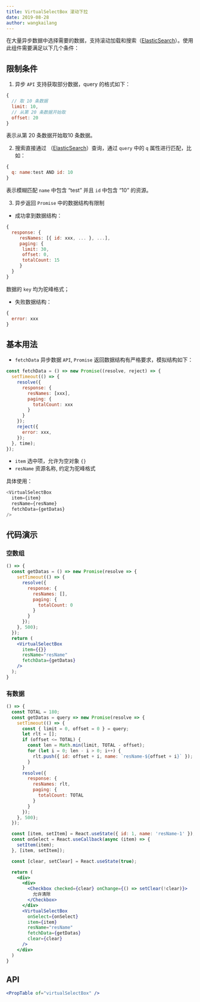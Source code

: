 ```yaml
---
title: VirtualSelectBox 滚动下拉
date: 2019-08-28
author: wangkailang
---
```

在大量异步数据中选择需要的数据，支持滚动加载和搜索（[ElasticSearch](https://www.elastic.co/cn/products/elasticsearch)）。使用此组件需要满足以下几个条件：

## 限制条件

1. 异步 `API` 支持获取部分数据，query 的格式如下：
```js isShow
{
  // 取 10 条数据
  limit: 10,
  // 从第 20 条数据开始取
  offset: 20
}
```
表示从第 20 条数据开始取10 条数据。

2. 搜索直接通过 （[ElasticSearch](https://www.elastic.co/cn/products/elasticsearch)）查询，通过 `query` 中的 `q` 属性进行匹配，比如：
```js isShow
{
  q: name:test AND id: 10
}
```
表示模糊匹配 `name` 中包含 “test” 并且 `id` 中包含 “10” 的资源。

3. 异步返回 `Promise` 中的数据结构有限制
- 成功拿到数据结构：
```js isShow
{
  response: {
     resNames: [{ id: xxx, ... }, ...],
     paging: {
      limit: 30,
      offset: 0,
      totalCount: 15
     }
  }
}
```
数据的 `key` 均为驼峰格式；
- 失败数据结构：
```js isShow
{
  error: xxx
}
```
## 基本用法
- `fetchData` 异步数据 `API`, `Promise` 返回数据结构有严格要求，模拟结构如下：
```js isShow
const fetchData = () => new Promise((resolve, reject) => {
  setTimeout(() => {
    resolve({
      response: {
        resNames: [xxx],
        paging: {
          totalCount: xxx
        }
      }
    });
    reject({
      error: xxx,
    });
  }, time);
});
```
- `item` 选中项，允许为空对象 `{}`
- `resName` 资源名称, 约定为驼峰格式

具体使用：
```js isShow
<VirtualSelectBox
  item={item}
  resName={resName}
  fetchData={getDatas}
/>
```

## 代码演示

### 空数组
```jsx
() => {
  const getDatas = () => new Promise(resolve => {
    setTimeout(() => {
      resolve({
        response: {
          resNames: [],
          paging: {
            totalCount: 0
          }
        }
      });
    }, 500);
  });
  return (
    <VirtualSelectBox
      item={{}}
      resName="resName"
      fetchData={getDatas}
    />
  );
}
```
### 有数据
```jsx
() => {
  const TOTAL = 180;
  const getDatas = query => new Promise(resolve => {
    setTimeout(() => {
      const { limit = 0, offset = 0 } = query;
      let rlt = [];
      if (offset <= TOTAL) {
        const len = Math.min(limit, TOTAL - offset);
        for (let i = 0; len - i > 0; i++) {
          rlt.push({ id: offset + i, name: `resName-${offset + i}` });
        }
      }
      resolve({
        response: {
          resNames: rlt,
          paging: {
            totalCount: TOTAL
          }
        }
      });
    }, 500);
  });

  const [item, setItem] = React.useState({ id: 1, name: 'resName-1' });
  const onSelect = React.useCallback(async (item) => {
    setItem(item);
  }, [item, setItem]);

  const [clear, setClear] = React.useState(true);

  return (
    <div>
      <div>
        <Checkbox checked={clear} onChange={() => setClear(!clear)}>
          允许清除
        </Checkbox>
      </div>
      <VirtualSelectBox
        onSelect={onSelect}
        item={item}
        resName="resName"
        fetchData={getDatas}
        clear={clear}
      />
    </div>
  )
}
```

## API
```jsx previewOnly
<PropTable of="virtualSelectBox" />
```



